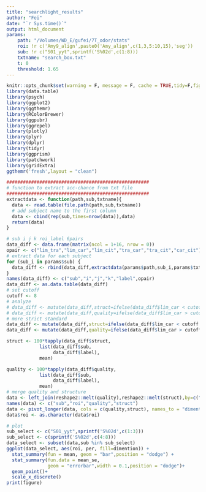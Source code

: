 ```yaml
---
title: "searchlight_results"
author: "Fei"
date: "`r Sys.time()`"
output: html_document
params:
    path: "/Volumes/WD_E/gufei/7T_odor/stats"
    roi: !r c('Amy9_align',paste0('Amy_align',c(1,3,5:10,15),'seg'))
    sub: !r c("S01_yyt",sprintf('S%02d',c(1:8)))
    txtname: "search_box.txt"
    t: 0
    threshold: 1.65
---
```


```r
knitr::opts_chunk$set(warning = F, message = F, cache = TRUE,tidy=F,fig.align='center',fig.showtext=TRUE,results="hold",fig.show = "hold")
library(data.table)
library(psych)
library(ggplot2)
library(ggthemr)
library(RColorBrewer)
library(ggpubr)
library(ggrepel)
library(plotly)
library(plyr)
library(dplyr)
library(tidyr)
library(ggprism)
library(patchwork)
library(gridExtra)
ggthemr('fresh',layout = "clean")
```

```r
####################################################
# function to extract acc-chance from txt file
####################################################
extractdata <- function(path,sub,txtname){
  data <- read.table(file.path(path,sub,txtname))
  # add subject name to the first column
  data <- cbind(rep(sub,times=nrow(data)),data)
  return(data)
}
```

```r
# sub i j k roi_label 6pairs
data_diff <- data.frame(matrix(ncol = 1+16, nrow = 0))
opair <- c("lim_tra","lim_car","lim_cit","tra_car","tra_cit","car_cit")
# extract data for each subject
for (sub_i in params$sub) {
  data_diff <- rbind(data_diff,extractdata(params$path,sub_i,params$txtname))
}
names(data_diff) <- c("sub","i","j","k","label",opair)
data_diff <- as.data.table(data_diff)
# set cutoff
cutoff <- 8
# analyze
# data_diff <- mutate(data_diff,struct=ifelse(data_diff$lim_car < cutoff & data_diff$lim_cit > cutoff,1,0))
# data_diff <- mutate(data_diff,quality=ifelse(data_diff$lim_car > cutoff & data_diff$lim_cit < cutoff,1,0))
# more strict standard
data_diff <- mutate(data_diff,struct=ifelse(data_diff$lim_car < cutoff & data_diff$lim_cit > cutoff & data_diff$lim_tra > cutoff,1,0))
data_diff <- mutate(data_diff,quality=ifelse(data_diff$lim_car > cutoff & data_diff$lim_cit < cutoff & data_diff$lim_tra > cutoff,1,0))

struct <- 100*tapply(data_diff$struct,
            list(data_diff$sub, 
                 data_diff$label),
            mean)

quality <- 100*tapply(data_diff$quality,
            list(data_diff$sub, 
                 data_diff$label),
            mean)
# merge quality and structure
data <- left_join(reshape2::melt(quality),reshape2::melt(struct),by=c("Var1","Var2"))
names(data) <- c("sub","roi","quality","struct")
data <- pivot_longer(data, cols = c(quality,struct), names_to = "dimention", values_to = "per")
data$roi <- as.character(data$roi)
```


```r
# plot
sub_select <- c("S01_yyt",sprintf('S%02d',c(1:3)))
sub_select <- c(sprintf('S%02d',c(4:8)))
data_select <- subset(data,sub %in% sub_select)
ggplot(data_select, aes(roi, per, fill=dimention)) + 
  stat_summary(fun = mean, geom = "bar",position = "dodge") +
  stat_summary(fun.data = mean_se, 
               geom = "errorbar",width = 0.1,position = "dodge")+
  geom_point()+
  scale_x_discrete()
print(figure)
```